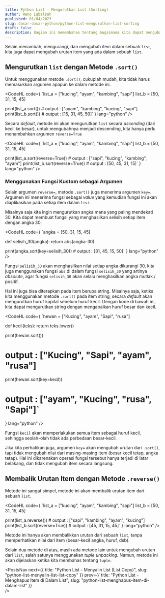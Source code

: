 ```yaml
---
title: Python List - Mengurutkan List (Sorting)
author: Reno Iqbalsah
published: 01/04/2023
slug: dasar-dasar-python/python-list-mengurutkan-list-sorting
draft: false
description: Bagian ini memembahas tentang bagaimana kita dapat mengubah urutan item-item di dalam sebuah list pada bahasa pemrograman Python. Misalnya mengurutkan secara ascending dan descending, membalik urutan (reverse), dan menukar posisi item.
---
```


Selain menambah, mengurangi, dan mengubah item dalam sebuah `list`, kita juga dapat mengubah urutan item yang ada dalam sebuah `list`.

## Mengurutkan `list` dengan Metode `.sort()`

Untuk menggunakan metode `.sort()`, cukuplah mudah, kita tidak harus memasukkan argumen apapun ke dalam metode ini.

<CodeHL
code={
`list_a = ["kucing", "ayam", "kambing", "sapi"]
list_b = [50, 31, 15, 45]

print(list_a.sort()) # output : ["ayam", "kambing", "kucing", "sapi"]
print(list_b.sort()) # output : [15, 31, 45, 50]`
}
lang="python"
/>

Secara _default_, metode ini akan mengurutkan `list` secara _ascending_ (dari kecil ke besar), untuk mengubahnya menjadi descending, kita hanya perlu menambahkan argumen
`reverse=True`

<CodeHL
code={
`list_a = ["kucing", "ayam", "kambing", "sapi"]
list_b = [50, 31, 15, 45]

print(list_a.sort(reverse=True)) # output : ["sapi", "kucing", "kambing", "ayam"]
print(list_b.sort(reverse=True)) # output : [50, 45, 31, 15]`
}
lang="python"
/>

### Menggunakan Fungsi Kustom sebagai Argumen

Selain argumen `reverse=`, metode `.sort()` juga menerima argumen `key=`. Argumen ini menerima fungsi sebagai _value_ yang kemudian fungsi ini akan diaplikasikan pada setiap
item dalam `list`.

Misalnya saja kita ingin mengurutkan angka mana yang paling mendekati 30. Kita dapat membuat fungsi yang menghasilkan selisih setiap item dengan angka 30.

<CodeHL
code={
`angka = [50, 31, 15, 45]

def selisih_30(angka):
    return abs(angka-30)

print(angka.sort(key=selisih_30)) # output : [31, 45, 15, 50]`
}
lang="python"
/>

Fungsi `selisih_30` akan menghasilkan nilai setiap angka dikurangi 30, kita juga menggunakan fungsi `abs` di dalam fungsi `selisih_30` yang artinya _absolute_, agar fungsi 
`selisih_30` akan selalu menghasilkan angka mutlak / positif.

Hal ini juga bisa diterapkan pada item berupa string. Misalnya saja, ketika kita menggunakan metode `.sort()` pada item string, secara _default_ akan mengurutkan huruf kapital
sebelum huruf kecil. Dengan kode di bawah ini, kita dapat mengurutkan string dengan mengabaikan huruf besar dan kecil.

<CodeHL
code={
`hewan = ["Kucing", "ayam", "Sapi", "rusa"]

def kecil(teks):
    return teks.lower()

print(hewan.sort()) 
# output : ["Kucing", "Sapi", "ayam", "rusa"]

print(hewan.sort(key=kecil))
 # output : ["ayam", "Kucing", "rusa", "Sapi"]`
}
lang="python"
/>

Fungsi `kecil` akan memperlakukan semua item sebagai huruf kecil, sehingga seolah-olah tidak ada perbedaan besar-kecil.

Jika kita perhatikan juga, argumen `key=` akan mengubah urutan dari `.sort()`, tapi tidak mengubah nilai dari masing-masing item (besar kecil tetap, angka tetap). Hal ini dikarenakan
operasi fungsi tersebut hanya terjadi di latar belakang, dan tidak mengubah item secara langsung.

## Membalik Urutan Item dengan Metode `.reverse()`

Metode ini sangat simpel, metode ini akan membalik urutan item dari sebuah `list`.

<CodeHL
code={
`list_a = ["kucing", "ayam", "kambing", "sapi"]
list_b = [50, 31, 15, 45]

print(list_a.reverse()) # output : ["sapi", "kambing", "ayam", "kucing"]
print(list_b.sort(reverse=True)) # output : [45, 31, 15, 45]`
}
lang="python"
/>

Metode ini hanya akan membalikkan urutan dari sebuah `list`, tanpa memperhatikan nilai dari item (besar-kecil angka, huruf, dsb).

Selain dua metode di atas, masih ada metode lain untuk mengubah urutan dari `list`, salah satunya menggunakan _tuple unpacking_. Namun, metode ini akan dijelaskan ketika kita
membahas tentang `tuple`.

<PostsNav
  next={{
    title: "Python List - Menyalin List (List Copy)",
    slug: "python-list-menyalin-list-list-copy"
  }}
  prev={{
    title: "Python List - Menghapus Item di Dalam List",
    slug: "python-list-menghapus-item-di-dalam-list"
  }}  
/>